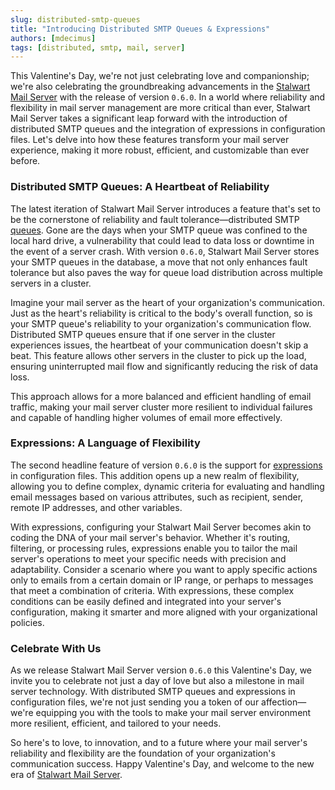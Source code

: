 ```yaml
---
slug: distributed-smtp-queues
title: "Introducing Distributed SMTP Queues & Expressions"
authors: [mdecimus]
tags: [distributed, smtp, mail, server]
---
```


This Valentine's Day, we're not just celebrating love and companionship; we're also celebrating the groundbreaking advancements in the [Stalwart Mail Server](https://github.com/stalwartlabs/mail-server) with the release of version `0.6.0`. In a world where reliability and flexibility in mail server management are more critical than ever, Stalwart Mail Server takes a significant leap forward with the introduction of distributed SMTP queues and the integration of expressions in configuration files. Let's delve into how these features transform your mail server experience, making it more robust, efficient, and customizable than ever before.

### Distributed SMTP Queues: A Heartbeat of Reliability

The latest iteration of Stalwart Mail Server introduces a feature that's set to be the cornerstone of reliability and fault tolerance—distributed SMTP [queues](/docs/smtp/outbound/queue). Gone are the days when your SMTP queue was confined to the local hard drive, a vulnerability that could lead to data loss or downtime in the event of a server crash. With version `0.6.0`, Stalwart Mail Server stores your SMTP queues in the database, a move that not only enhances fault tolerance but also paves the way for queue load distribution across multiple servers in a cluster.

Imagine your mail server as the heart of your organization's communication. Just as the heart's reliability is critical to the body's overall function, so is your SMTP queue's reliability to your organization's communication flow. Distributed SMTP queues ensure that if one server in the cluster experiences issues, the heartbeat of your communication doesn't skip a beat. This feature allows other servers in the cluster to pick up the load, ensuring uninterrupted mail flow and significantly reducing the risk of data loss.

This approach allows for a more balanced and efficient handling of email traffic, making your mail server cluster more resilient to individual failures and capable of handling higher volumes of email more effectively.

### Expressions: A Language of Flexibility

The second headline feature of version `0.6.0` is the support for [expressions](/docs/configuration/expressions/overview) in configuration files. This addition opens up a new realm of flexibility, allowing you to define complex, dynamic criteria for evaluating and handling email messages based on various attributes, such as recipient, sender, remote IP addresses, and other variables.

With expressions, configuring your Stalwart Mail Server becomes akin to coding the DNA of your mail server's behavior. Whether it's routing, filtering, or processing rules, expressions enable you to tailor the mail server's operations to meet your specific needs with precision and adaptability. Consider a scenario where you want to apply specific actions only to emails from a certain domain or IP range, or perhaps to messages that meet a combination of criteria. With expressions, these complex conditions can be easily defined and integrated into your server's configuration, making it smarter and more aligned with your organizational policies.

### Celebrate With Us

As we release Stalwart Mail Server version `0.6.0` this Valentine's Day, we invite you to celebrate not just a day of love but also a milestone in mail server technology. With distributed SMTP queues and expressions in configuration files, we're not just sending you a token of our affection—we're equipping you with the tools to make your mail server environment more resilient, efficient, and tailored to your needs.

So here's to love, to innovation, and to a future where your mail server's reliability and flexibility are the foundation of your organization's communication success. Happy Valentine's Day, and welcome to the new era of [Stalwart Mail Server](https://github.com/stalwartlabs/mail-server).

